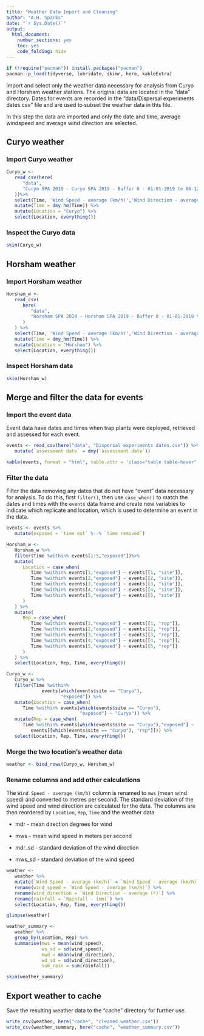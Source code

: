 ```yaml
---
title: "Weather Data Import and Cleaning"
author: "A.H. Sparks"
date: "`r Sys.Date()`"
output:
  html_document:
    number_sections: yes
    toc: yes
    code_folding: hide
---
```


```r
if (!require("pacman")) install.packages("pacman")
pacman::p_load(tidyverse, lubridate, skimr, here, kableExtra)
```

Import and select only the weather data necessary for analysis from Curyo and Horsham weather stations.
The original data are located in the "data" directory.
Dates for events are recorded in the "data/Dispersal experiments dates.csv" file and are used to subset the weather data in this file.

In this step the data are imported and only the date and time, average windspeed and average wind direction are selected.

## Curyo weather

### Import Curyo weather

```r
Curyo_w <-
   read_csv(here(
      "data",
      "Curyo SPA 2019 - Curyo SPA 2019 - Buffer 0 - 01-01-2019 to 06-12-2019.csv"
   ))%>%
   select(Time, 'Wind Speed - average (km/h)','Wind Direction - average (º)', "Rainfall - (mm)") %>%
   mutate(Time = dmy_hm(Time)) %>%
   mutate(Location = "Curyo") %>%
   select(Location, everything())
```

### Inspect the Curyo data

```r
skim(Curyo_w)
```

## Horsham weather

### Import Horsham weather

```r
Horsham_w <-
   read_csv(
      here(
         "data",
         "Horsham SPA 2019 - Horsham SPA 2019 - Buffer 0 - 01-01-2019 to 06-12-2019.csv"
      )
   ) %>% 
   select(Time, 'Wind Speed - average (km/h)','Wind Direction - average (º)', "Rainfall - (mm)") %>%
   mutate(Time = dmy_hm(Time)) %>%
   mutate(Location = "Horsham") %>%
   select(Location, everything())
```

### Inspect Horsham data

```r
skim(Horsham_w)
```

## Merge and filter the data for events

### Import the event data

Event data have dates and times when trap plants were deployed, retrieved and assessed for each event.

```r
events <- read_csv(here("data", "Dispersal experiments dates.csv")) %>% 
   mutate(`assessment date` = dmy(`assessment date`))

kable(events, format = "html", table.attr = 'class="table table-hover"')
```



### Filter the data

Filter the data removing any dates that do not have "event" data necessary for analysis.
To do this, first `filter()`, then use `case_when()` to match the dates and times with the `events` data frame and create new variables to indicate which replicate and location, which is used to determine an event in the data.

```r
events <- events %>% 
   mutate(exposed = `time out` %--% `time removed`)

Horsham_w <-
   Horsham_w %>%
   filter(Time %within% events[1:5,"exposed"])%>%
   mutate(
      Location = case_when(
         Time %within% events[1,"exposed"] ~ events[[1, "site"]],
         Time %within% events[2,"exposed"] ~ events[[2, "site"]],
         Time %within% events[3,"exposed"] ~ events[[3, "site"]],
         Time %within% events[4,"exposed"] ~ events[[4, "site"]],
         Time %within% events[5,"exposed"] ~ events[[5, "site"]]
      )
   ) %>%
   mutate(
      Rep = case_when(
         Time %within% events[1,"exposed"] ~ events[[1, "rep"]],
         Time %within% events[2,"exposed"] ~ events[[2, "rep"]],
         Time %within% events[3,"exposed"] ~ events[[3, "rep"]],
         Time %within% events[4,"exposed"] ~ events[[4, "rep"]],
         Time %within% events[5,"exposed"] ~ events[[5, "rep"]]
      )
   ) %>%
   select(Location, Rep, Time, everything())

Curyo_w <-
   Curyo_w %>%
   filter(Time %within% 
             events[which(events$site == "Curyo"),
                    "exposed"]) %>%
   mutate(Location = case_when(
      Time %within% events[which(events$site == "Curyo"),
                           "exposed"] ~ "Curyo")) %>%
   mutate(Rep = case_when(
      Time %within% events[which(events$site == "Curyo"),"exposed"] ~
         events[[which(events$site == "Curyo"), "rep"]])) %>%
   select(Location, Rep, Time, everything())
```

### Merge the two location's weather data

```r
weather <- bind_rows(Curyo_w, Horsham_w)
```

### Rename columns and add other calculations

The `Wind Speed - average (km/h)` column is renamed to `mws` (mean wind speed) and converted to metres per second.
The standard deviation of the wind speed and wind direction are calculated for the data.
The columns are then reordered by `Location`, `Rep`, `Time` and the weather data.

* mdr - mean direction degrees for wind

* mws - mean wind speed in meters per second

* mdr_sd - standard deviation of the wind direction

* mws_sd - standard deviation of the wind speed

```r
weather <- 
   weather %>% 
   mutate(`Wind Speed - average (km/h)` = `Wind Speed - average (km/h)`/3.6) %>% 
   rename(wind_speed = `Wind Speed - average (km/h)`) %>% 
   rename(wind_direction = `Wind Direction - average (º)`) %>%
   rename(rainfall = `Rainfall - (mm)`) %>%
   select(Location, Rep, Time, everything())

glimpse(weather)
```

```r
weather_summary <- 
   weather %>%
   group_by(Location, Rep) %>%
   summarise(mws = mean(wind_speed),
             ws_sd = sd(wind_speed),
             mwd = mean(wind_direction),
             wd_sd = sd(wind_direction),
             sum_rain = sum(rainfall)) 

skim(weather_summary)
```



## Export weather to cache

Save the resulting weather data to the "cache" directory for further use.

```r
write_csv(weather, here("cache", "cleaned_weather.csv"))
write_csv(weather_summary, here("cache", "weather_summary.csv"))
```
